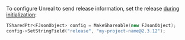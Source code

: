 To configure Unreal to send release information, set the release [during
initialization](/platforms/unreal/setup-crashreporter/#configure-attributes):

```cpp
TSharedPtr<FJsonObject> config = MakeShareable(new FJsonObject);
config->SetStringField("release", "my-project-name@2.3.12");
```
